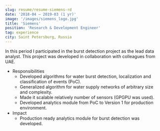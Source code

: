 ```yaml
---
slug: resume/resume-siemens-rd
date: '2018-04 – 2019-03 (1 yr)'
image: '/images/siemens_logo.jpg'
title: 'Siemens'
position: 'Research & Development Engineer'
tag: experience
city: Saint Petersburg, Russia
---
```

In this period I participated in the burst detection project as the lead data analyst. This project was developed in collaboration with colleagues from UAE.

* Responsibilities
    *  Developed algorithms for water burst detection, localization and classification of events (PoC).
    *  Generalized algorithm for water supply networks of arbitrary size and complexity.
    *  Made it scalable relatively number of sensors (GPGPU was used).
    *  Developed analytics module from PoC to Version 1 for production environment.
* Impact
    *  Production ready analytics module for burst detection was developed.


